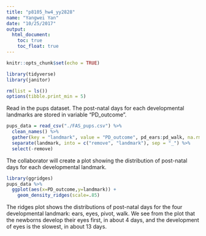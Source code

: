 ```yaml
---
title: "p8105_hw4_yy2828"
name: "Yangwei Yan"
date: "10/25/2017"
output: 
  html_document:
    toc: true
    toc_float: true
---
```


```r
knitr::opts_chunk$set(echo = TRUE)
```

```r
library(tidyverse)
library(janitor)
```

```r
rm(list = ls())
options(tibble.print_min = 5)
```

Read in the pups dataset. The post-natal days for each developmental landmarks are stored in variable "PD_outcome".

```r
pups_data = read_csv("./FAS_pups.csv") %>%
  clean_names() %>%
  gather(key = "landmark", value = "PD_outcome", pd_ears:pd_walk, na.rm = TRUE) %>%
  separate(landmark, into = c("remove", "landmark"), sep = "_") %>% 
  select(-remove)
```

The collaborator will create a plot showing the distribution of post-natal days for each developmental landmark.
```r
library(ggridges)
pups_data %>% 
  ggplot(aes(x=PD_outcome,y=landmark)) +
    geom_density_ridges(scale=.85)
```
The ridges plot shows the distributions of post-natal days for the four developmental landmark: ears, eyes, pivot, walk. We see from the plot that the newborns develop their eyes first, in about 4 days, and the development of eyes is the slowest, in about 13 days.
